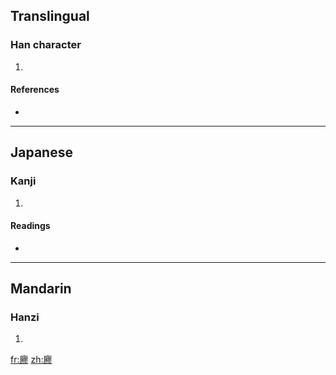 ==Translingual==

===Han character===
{{Han char|rn=53|rad=广|as=15|sn=18|four=|canj=戈月尸竹 (IBSH)}}

# {{defn|Han|sort=广15}}

====References====
* {{Han ref|kx=0351.290|dkj=09525|dj=0665.120|hdz=20907.110|uh=5EEB|ud=24299}}

----

==Japanese==

===Kanji===
{{ja-kanji|grade=|rs=广15}}

# {{defn|Japanese|sort=广15}}

====Readings====
* {{ja-readings|on=[[りょう]] (ryō), [[ろう]] (rō)|kun=[[むなしい]] (munashii), [[うつろ]] (utsuro)}}

----

==Mandarin==

===Hanzi===
{{cmn-hanzi|pin=[[liáo]] ([[liao2]]), [[pǎi]] ([[pai3]])|wg=liao<sup>2</sup>, p'ai<sup>3</sup>}}

# {{defn|Mandarin|sort=广15}}

[[fr:廫]]
[[zh:廫]]